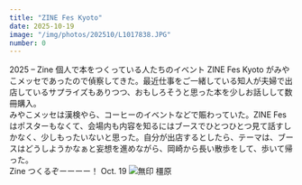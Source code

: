 ```yaml
---
title: "ZINE Fes Kyoto"
date: 2025-10-19
image: "/img/photos/202510/L1017838.JPG"
number: 0
---
```




<Sheet bkg="#123123" color="#fff">
  <Title
    level={1}
    color="#fff"
    size="m"
    column="1"
    row="9">ZINE Fes Kyoto</Title>
  <RunningHead>2025 – Zine</RunningHead>
  <Vertical
    align="right"
    width="10"
    height="4"
    column="1"
    row="14">
    <Text size="xs" color="#DDD">
    個人で本をつくっている人たちのイベント ZINE Fes Kyoto がみやこメッセであったので偵察してきた。最近仕事をご一緒している知人が夫婦で出店しているサプライズもありつつ、おもしろそうと思った本を少しお話しして数冊購入。 <br />
    みやこメッセは漢検やら、コーヒーのイベントなどで賑わっていた。ZINE Fesはポスターもなくて、会場内も内容を知るにはブースでひとつひとつ見て話すしかなく、少しもったいないと思った。自分が出店するとしたら、テーマは、ブースはどうしようかなぁと妄想を進めながら、岡崎から長い散歩をして、歩いて帰った。<br />
    Zine つくるぞーーーー！
    </Text>
  </Vertical>
  <Nombre position="bottom-right">Oct. 19</Nombre>
  <Image src="/img/photos/202510/L1017838.JPG" alt="無印 橿原" size="full" />
</Sheet>
